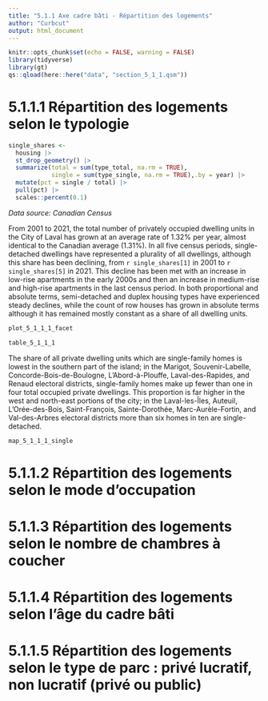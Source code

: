 ```yaml
---
title: "5.1.1 Axe cadre bâti - Répartition des logements"
author: "Curbcut"
output: html_document
---
```


```r
knitr::opts_chunk$set(echo = FALSE, warning = FALSE)
library(tidyverse)
library(gt)
qs::qload(here::here("data", "section_5_1_1.qsm"))
```

# 5.1.1.1 Répartition des logements selon le typologie

```r

single_shares <- 
  housing |> 
  st_drop_geometry() |> 
  summarize(total = sum(type_total, na.rm = TRUE),
            single = sum(type_single, na.rm = TRUE),.by = year) |> 
  mutate(pct = single / total) |> 
  pull(pct) |> 
  scales::percent(0.1)

```

_Data source: Canadian Census_

From 2001 to 2021, the total number of privately occupied dwelling units in the City of Laval has grown at an average rate of 1.32% per year, almost identical to the Canadian average (1.31%). In all five census periods, single-detached dwellings have represented a plurality of all dwellings, although this share has been declining, from `r single_shares[1]` in 2001 to `r single_shares[5]` in 2021. This decline has been met with an increase in low-rise apartments in the early 2000s and then an increase in medium-rise and high-rise apartments in the last census period. In both proportional and absolute terms, semi-detached and duplex housing types have experienced steady declines, while the count of row houses has grown in absolute terms although it has remained mostly constant as a share of all dwelling units.

```r
plot_5_1_1_1_facet
```

```r
table_5_1_1_1
```

The share of all private dwelling units which are single-family homes is lowest in the southern part of the island; in the Marigot, Souvenir-Labelle, Concorde-Bois-de-Boulogne, L'Abord-à-Plouffe, Laval-des-Rapides, and Renaud electoral districts, single-family homes make up fewer than one in four total occupied private dwellings. This proportion is far higher in the west and north-east portions of the city; in the Laval-les-Îles, Auteuil, L'Orée-des-Bois, Saint-François, Sainte-Dorothée, Marc-Aurèle-Fortin, and Val-des-Arbres electoral districts more than six homes in ten are single-detached.

```r
map_5_1_1_1_single
```

# 5.1.1.2 Répartition des logements selon le mode d'occupation

# 5.1.1.3 Répartition des logements selon le nombre de chambres à coucher

# 5.1.1.4 Répartition des logements selon l'âge du cadre bâti

# 5.1.1.5 Répartition des logements selon le type de parc : privé lucratif, non lucratif (privé ou public)



